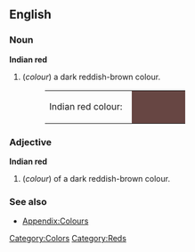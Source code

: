 ==English==

===Noun===
'''Indian red'''
#(''colour'') a dark reddish-brown colour.
#:<table><tr><td>Indian red colour: &nbsp;</td><td bgcolor="#674643" width="80">&nbsp; </td></tr></table>

===Adjective===
'''Indian red'''
#(''colour'') of a dark reddish-brown colour.

===See also===
*[[Wiktionary_Appendix:Colours|Appendix:Colours]]

[[Category:Colors]]
[[Category:Reds]]